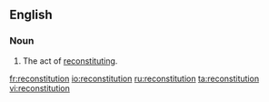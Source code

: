 ==English==

===Noun===
{{en-noun}}

#The act of [[reconstitute|reconstituting]].

[[fr:reconstitution]]
[[io:reconstitution]]
[[ru:reconstitution]]
[[ta:reconstitution]]
[[vi:reconstitution]]